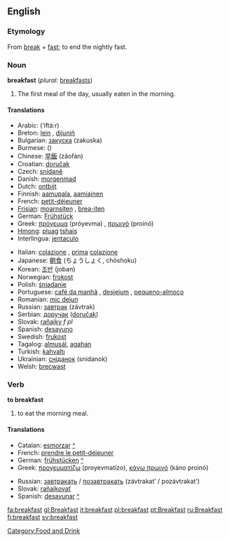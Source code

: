 ==English==
===Etymology===
From [[break]] + [[fast]]; to end the nightly fast.

===Noun===
'''breakfast''' (''plural:'' [[breakfasts]])

#The first meal of the day, usually eaten in the morning.

====Translations====
{{top}}
*Arabic: {{ARchar|[[افطار]]}} (’iftá:r) {{m}}
*Breton: [[lein]] {{f}}, [[dijuniñ]] {{m}}
*Bulgarian: [[закуска]] (zakuska) {{f}}
*Burmese: ({{IPA|/mə̇.nɛ̄ˀ.sɑ̄/}})
*Chinese: [[早飯]] (zǎofàn)
*Croatian: [[doručak]] {{m}}
*Czech: [[snídaně]]
*Danish: [[morgenmad]]
*Dutch: [[ontbijt]] {{n}}
*Finnish: [[aamupala]], [[aamiainen]]
*French: [[petit-déjeuner]] {{m}}
*[[Frisian]]: [[moarnsiten]] {{n}}, [[brea-iten]] {{n}}
*German: [[Frühstück]] {{n}}
*Greek: [[πρόγευμα]] (próyevma) {{n}}, [[πρωινό]] (proinó) {{n}}
*[[Hmong]]: [[pluag]] [[tshais]]
*Interlingua: [[jentaculo]]
{{mid}}
*Italian: [[colazione]] {{f}}, [[prima]] [[colazione]] {{f}}
*Japanese: [[朝食]] (ちょうしょく, chōshoku)
*Korean: [[조반]] (joban)
*Norwegian: [[frokost]]
*Polish: [[śniadanie]] {{n}}
*Portuguese: [[café da manhã]] {{m}}, [[desjejum]] {{f}}, [[pequeno-almoço]] {{m}}
*Romanian: [[mic dejun]] {{n}}
*Russian: [[завтрак]] (závtrak) {{m}}
*Serbian: [[доручак]] ([[doručak]]) {{m}}
*Slovak: [[raňajky]] ''f pl''
*Spanish: [[desayuno]] {{m}}
*Swedish: [[frukost]] {{c}}
*Tagalog: [[almusál]], [[agahan]]
*Turkish: [[kahvaltı]]
*Ukrainian: [[сніданок]] (snidanok) {{m}}
*Welsh: [[brecwast]]
{{bottom}}

===Verb===
'''to breakfast'''

# to eat the morning meal.

====Translations====
{{top}}
*Catalan: [[esmorzar]] [[:ca:esmorzar|^]]
*French: [[prendre le petit-déjeuner]]
*German: [[frühstücken]] [[:de:frühstücken|^]]
*Greek: [[προγευματίζω]] (proyevmatízo), [[κάνω πρωινό]] (káno proinó)
{{mid}}
*Russian: [[завтракать]] / [[позавтракать]] (závtrakat’ / pozávtrakat’)
*Slovak: [[raňajkovať]]
*Spanish: [[desayunar]] [[:es:desayunar|^]]
{{bottom}}

[[Category:Food and Drink]]

[[fa:breakfast]]
[[gl:Breakfast]]
[[it:breakfast]]
[[pl:breakfast]]
[[pt:Breakfast]]
[[ru:Breakfast]]
[[fi:breakfast]]
[[sv:breakfast]]